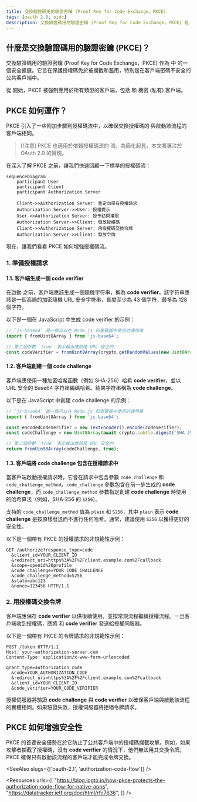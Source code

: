 ```yaml
---
title: 交換驗證碼用的驗證密鑰 (Proof Key for Code Exchange，PKCE)
tags: [oauth 2.0, oidc]
description: 交換驗證碼用的驗證密鑰 (Proof Key for Code Exchange，PKCE) 是 OAuth 2.0 的一個安全擴展，用於保護授權碼免於被攔截和濫用。它在 OAuth 2.1 中被強制應用於所有類型的客戶端。
---
```


## 什麼是交換驗證碼用的驗證密鑰 (PKCE)？

交換驗證碼用的驗證密鑰 (Proof Key for Code Exchange，PKCE) 作為 <Ref slug="authorization-code-flow" /> 中<Ref slug="oauth-2.0" /> 的一個安全擴展。它旨在保護授權碼免於被攔截和濫用，特別是在客戶端密碼不安全的公共客戶端中。

從 <Ref slug="oauth-2.1" /> 開始，PKCE 被強制應用於所有類型的客戶端，包括<Ref slug="client" headingId="public-clients" /> 和 <Ref slug="client" headingId="confidential-clients">機密 (私有) 客戶端</Ref>。

## PKCE 如何運作？

PKCE 引入了一些附加步驟到授權碼流中，以確保交換授權碼的 <Ref slug="client" /> 與啟動該流程的客戶端相同。

> [!注意]
> PKCE 也適用於依賴授權碼流的 <Ref slug="openid-connect" /> 流。為簡化起見，本文將專注於 OAuth 2.0 的實現。

在深入了解 PKCE 之前，讓我們快速回顧一下標準的授權碼流：

```mermaid
sequenceDiagram
    participant User
    participant Client
    participant Authorization Server

    Client->>Authorization Server: 重定向帶有授權請求
    Authorization Server->>User: 授權提示
    User->>Authorization Server: 授予訪問權限
    Authorization Server->>Client: 發放授權碼
    Client->>Authorization Server: 用授權碼交換令牌
    Authorization Server->>Client: 發放令牌
```

現在，讓我們看看 PKCE 如何增強授權碼流。

### 1. 準備授權請求

#### 1.1. 客戶端生成一個 code verifier

在啟動 <Ref slug="authorization-request" /> 之前，客戶端應該生成一個隨機字符串，稱為 **code verifier**。該字符串應該是一個高熵的加密隨機 URL 安全字符串，長度至少為 43 個字符，最多為 128 個字符。

以下是一個在 JavaScript 中生成 code verifier 的示例：

```javascript
// `js-base64` 是一個可以在 Node.js 和瀏覽器中使用的通用庫
import { fromUint8Array } from 'js-base64';

// 第二個參數 `true` 表示輸出應該是 URL 安全的
const codeVerifier = fromUint8Array(crypto.getRandomValues(new Uint8Array(64)), true);
```

#### 1.2. 客戶端創建一個 code challenge

客戶端應使用一種加密哈希函數（例如 SHA-256）哈希 **code verifier**，並以 URL 安全的 Base64 字符串編碼哈希。結果字符串稱為 **code challenge**。

以下是在 JavaScript 中創建 code challenge 的示例：

```javascript
// `js-base64` 是一個可以在 Node.js 和瀏覽器中使用的通用庫
import { fromUint8Array } from 'js-base64';

const encodedCodeVerifier = new TextEncoder().encode(codeVerifier);
const codeChallenge = new Uint8Array(await crypto.subtle.digest('SHA-256', encodedCodeVerifier));

// 第二個參數 `true` 表示輸出應該是 URL 安全的
return fromUint8Array(codeChallenge, true);
```

#### 1.3. 客戶端將 code challenge 包含在授權請求中

當客戶端啟動授權請求時，它會在請求中包含參數 `code_challenge` 和 `code_challenge_method`。`code_challenge` 參數包含在前一步生成的 **code challenge**，而 `code_challenge_method` 參數指定創建 **code challenge** 時使用的哈希算法（例如，SHA-256 的 `S256`）。

支持的 `code_challenge_method` 值為 `plain` 和 `S256`，其中 `plain` 表示 **code challenge** 是按原樣發送而不進行任何哈希。通常，建議使用 `S256` 以獲得更好的安全性。

以下是一個帶有 PKCE 的授權請求的非規範性示例：

```http
GET /authorize?response_type=code
  &client_id=YOUR_CLIENT_ID
  &redirect_uri=https%3A%2F%2Fclient.example.com%2Fcallback
  &scope=openid%20profile
  &code_challenge=YOUR_CODE_CHALLENGE
  &code_challenge_method=S256
  &state=abc123
  &nonce=123456 HTTP/1.1
```

### 2. 用授權碼交換令牌

客戶端應保存 **code verifier** 以供後續使用，並按常規流程繼續授權流程。一旦客戶端收到授權碼，應將 <Ref slug="token-request" /> 和 **code verifier** 發送給授權伺服器。

以下是一個帶有 PKCE 的令牌請求的非規範性示例：

```http
POST /token HTTP/1.1
Host: your-authorization-server.com
Content-Type: application/x-www-form-urlencoded

grant_type=authorization_code
  &code=YOUR_AUTHORIZATION_CODE
  &redirect_uri=https%3A%2F%2Fclient.example.com%2Fcallback
  &client_id=YOUR_CLIENT_ID
  &code_verifier=YOUR_CODE_VERIFIER
```

授權伺服器將驗證 **code challenge** 與 **code verifier** 以確保客戶端與啟動該流程的實體相同。如果驗證失敗，授權伺服器將拒絕令牌請求。

## PKCE 如何增強安全性

PKCE 的首要安全優勢在於它防止了公共客戶端中的授權碼攔截攻擊。例如，如果攻擊者攔截了授權碼，沒有 **code verifier** 的情況下，他們無法用其交換令牌。PKCE 確保只有啟動該流程的客戶端才能完成令牌交換。

<SeeAlso slugs={['oauth-2.1', 'authorization-code-flow']} />

<Resources
  urls={[
    "https://blog.logto.io/how-pkce-protects-the-authorization-code-flow-for-native-apps",
    "https://datatracker.ietf.org/doc/html/rfc7636",
  ]}
/>